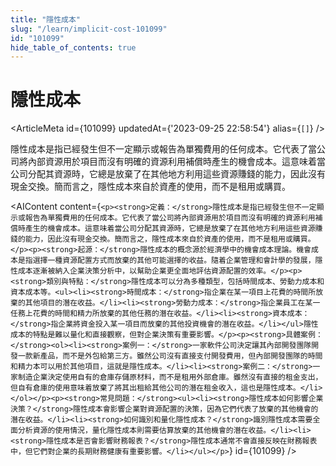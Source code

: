 ```yaml
---
title: "隱性成本"
slug: "/learn/implicit-cost-101099"
id: "101099"
hide_table_of_contents: true
---
```



# 隱性成本

<ArticleMeta id={101099} updatedAt={'2023-09-25 22:58:54'} alias={`[]`} />
<div className='border-solid border-b border-t-0 my-4 border-[var(--ifm-color-gray-300)]' />

隱性成本是指已經發生但不一定顯示或報告為單獨費用的任何成本。它代表了當公司將內部資源用於項目而沒有明確的資源利用補償時產生的機會成本。這意味着當公司分配其資源時，它總是放棄了在其他地方利用這些資源賺錢的能力，因此沒有現金交換。簡而言之，隱性成本來自於資產的使用，而不是租用或購買。

<AIContent content={`<p><strong>定義：</strong>隱性成本是指已經發生但不一定顯示或報告為單獨費用的任何成本。它代表了當公司將內部資源用於項目而沒有明確的資源利用補償時產生的機會成本。這意味着當公司分配其資源時，它總是放棄了在其他地方利用這些資源賺錢的能力，因此沒有現金交換。簡而言之，隱性成本來自於資產的使用，而不是租用或購買。</p><p><strong>起源：</strong>隱性成本的概念源於經濟學中的機會成本理論。機會成本是指選擇一種資源配置方式而放棄的其他可能選擇的收益。隨着企業管理和會計學的發展，隱性成本逐漸被納入企業決策分析中，以幫助企業更全面地評估資源配置的效率。</p><p><strong>類別與特點：</strong>隱性成本可以分為多種類型，包括時間成本、勞動力成本和資本成本等。<ul><li><strong>時間成本：</strong>指企業在某一項目上花費的時間所放棄的其他項目的潛在收益。</li><li><strong>勞動力成本：</strong>指企業員工在某一任務上花費的時間和精力所放棄的其他任務的潛在收益。</li><li><strong>資本成本：</strong>指企業將資金投入某一項目而放棄的其他投資機會的潛在收益。</li></ul>隱性成本的特點是難以量化和直接觀察，但對企業決策有重要影響。</p><p><strong>具體案例：</strong><ol><li><strong>案例一：</strong>一家軟件公司決定讓其內部開發團隊開發一款新產品，而不是外包給第三方。雖然公司沒有直接支付開發費用，但內部開發團隊的時間和精力本可以用於其他項目，這就是隱性成本。</li><li><strong>案例二：</strong>一家制造企業決定使用自有的倉庫存儲原材料，而不是租用外部倉庫。雖然沒有直接的租金支出，但自有倉庫的使用意味着放棄了將其出租給其他公司的潛在租金收入，這也是隱性成本。</li></ol></p><p><strong>常見問題：</strong><ul><li><strong>隱性成本如何影響企業決策？</strong>隱性成本會影響企業對資源配置的決策，因為它們代表了放棄的其他機會的潛在收益。</li><li><strong>如何識別和量化隱性成本？</strong>識別隱性成本需要全面分析資源的使用情況，量化隱性成本則需要估算放棄的其他機會的潛在收益。</li><li><strong>隱性成本是否會影響財務報表？</strong>隱性成本通常不會直接反映在財務報表中，但它們對企業的長期財務健康有重要影響。</li></ul></p>`} id={101099} />
